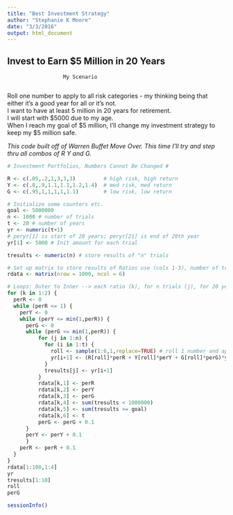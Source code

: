 ```yaml
---
title: "Best Investment Strategy"
author: "Stephanie K Moore"
date: "3/3/2016"
output: html_document
---
```

##  Invest to Earn $5 Million in 20 Years   

                      My Scenario     
                      
Roll one number to apply to all risk categories - my thinking being that either it's a good year for all or it's not.     
I want to have at least 5 million in 20 years for retirement.     
I will start with $5000 due to my age.    
When I reach my goal of $5 million, I'll change my investment strategy to keep my $5 million safe.      


*This code built off of Warren Buffet Move Over. This time I'll try and step thru all combos of R Y and G.*   

```r
# Investment Portfolios, Numbers Cannot Be Changed #

R <- c(.05,.2,1,3,3,3)         # high risk, high return
Y <- c(.8,.9,1.1,1.1,1.2,1.4)  # med risk, med return
G <- c(.95,1,1,1,1,1.1)        # low risk, low return

# Initialize some counters etc.
goal <- 5000000
n <- 1000 # number of trials 
t <- 20 # number of years
yr <- numeric(t+1)  
# peryr[1] is start of 20 years; peryr[21] is end of 20th year
yr[1] <- 5000 # Init amount for each trial

tresults <- numeric(n) # store results of "n" trials

# Set up matrix to store results of Ratios use (cols 1-3), number of trials earning < $1 million (col 4), number of trials earning at least $5 million (col 5), year where $5 million was hit (if any) - col 6
rdata <- matrix(nrow = 1000, ncol = 6) 
```

```r
# Loops: Outer to Inner --> each ratio (k), for n trials (j), for 20 years (i)
for (k in 1:2) { 
  perR <- 0
  while (perR <= 1) { 
    perY <- 0
    while (perY <= min(1,perR)) {
      perG <- 0
      while (perG <= min(1,perR)) { 
          for (j in 1:n) {
            for (i in 1:t) {
              roll <- sample(1:6,1,replace=TRUE) # roll 1 number and apply to R, G, and Y
              yr[i+1] <- (R[roll]*perR + Y[roll]*perY + G[roll]*perG)*yr[i]
            }
            tresults[j] <- yr[i+1]
          }
          rdata[k,1] <- perR 
          rdata[k,2] <- perY 
          rdata[k,3] <- perG 
          rdata[k,4] <- sum(tresults < 1000000) 
          rdata[k,5] <- sum(tresults >= goal)
          rdata[k,6] <- t
          perG <- perG + 0.1
      }
      perY <- perY + 0.1
      }
    perR <- perR + 0.1
  }
}
rdata[1:100,1:4]
yr
tresults[1:10]
roll
perG
```

```r
sessionInfo()
```
